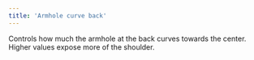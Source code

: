 ```yaml
---
title: 'Armhole curve back'
---
```


Controls how much the armhole at the back curves towards the center. Higher values expose more of the shoulder.
